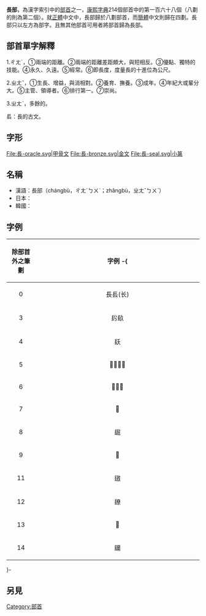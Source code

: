 {{Otheruses|長部 (佛經)|other=南傳上座部佛教《巴利大藏經》的典籍的一大部分}}
{{Kangxi Radical Infobox|168|uni=9577
|meaning=[[長度|長度]]、[[發育|生長]]
|prev=金
|next=門
|pny= cháng
|bopo= ㄔㄤˊ
|wade= ch'ang2
|jyutping= coeng4, zoeng2
|yale= cheung4, jeung2
|hi= チョー, ジョー chō, jō<br/>ながい nagai
|kanji= 長 nagai
|hang= 길장 gil
|hanja= 부 jang
|hanviet= trường, trưởng, tràng
}}

'''長部'''，為漢字索引中的[[部首|部首]]之一，[[康熙字典|康熙字典]]214個部首中的第一百六十八個（八劃的則為第二個）。就[[正體|正體]]中文中，長部歸於八劃部首，而[[簡體|簡體]]中文則歸在四劃。長部只以左方為部字。且無其他部首可用者將部首歸為長部。

== 部首單字解釋 ==

1.ㄔㄤˊ，①兩端的距離。②兩端的距離差距頗大，與短相反。③優點、獨特的技能。④永久、久遠。⑤經常。⑥即長度，度量長的十進位為公尺。

2.ㄓㄤˇ，①生長、增益，與消相對。②養育、撫養。③成年。④年紀大或輩分大。⑤主管、領導者。⑥排行第一。⑦崇尚。

3.ㄓㄤˋ，多餘的。

镸：長的古文。

== 字形 ==
<gallery>
File:長-oracle.svg|甲骨文
File:長-bronze.svg|金文
File:長-seal.svg|小篆
</gallery>

==名稱==
* 漢語：長部（chángbù，ㄔㄤˊㄅㄨˋ；zhǎngbù，ㄓㄤˇㄅㄨˋ）
* 日本：{{lang|ja|長部、ちょうぶ}}
* 韓國：{{lang|ko|長部、길장부（gil jang bu）}}

==字例==
{| class="wikitable"
! align="center"width="15%"| 除部首外之筆劃
! align="center"width="85%"| 字例
-{
|----
| 0 || 長镸(长)
|----
| 3 || 䦇镹
|----
| 4 || 镺
|----
| 5 || 𨱪镻䦈䦉
|----
| 6 || 𨱽𨱾䦊
|----
| 7 || 𨲅
|----
| 8 || 镼
|----
| 9 || 𨲖
|----
| 11 || 䦋
|----
| 12 || 镽
|----
| 13 || 𨲷
|----
| 14 || 镾
|}
}-

==另見==
{{wiktionary|長}}

{{康熙部首}}
{{简体中文部首}}
{{lang-stub}}

[[Category:部首|Category:部首]]